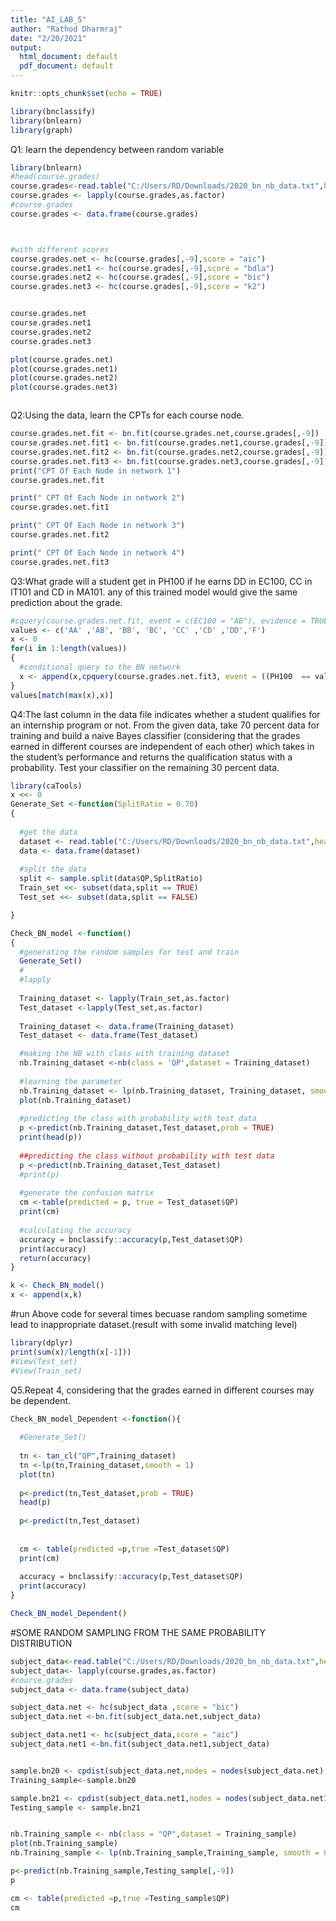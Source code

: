 ```yaml
---
title: "AI_LAB_5"
author: "Rathod Dharmraj"
date: "2/20/2021"
output:
  html_document: default
  pdf_document: default
---
```


```r
knitr::opts_chunk$set(echo = TRUE)
```

```R
library(bnclassify)
library(bnlearn)
library(graph)
```


Q1: learn the dependency between random variable

```R
library(bnlearn)
#head(course.grades)
course.grades<-read.table("C:/Users/RD/Downloads/2020_bn_nb_data.txt",head=TRUE)
course.grades <- lapply(course.grades,as.factor)
#course.grades
course.grades <- data.frame(course.grades)



#with different scores
course.grades.net <- hc(course.grades[,-9],score = "aic")
course.grades.net1 <- hc(course.grades[,-9],score = "bdla")
course.grades.net2 <- hc(course.grades[,-9],score = "bic")
course.grades.net3 <- hc(course.grades[,-9],score = "k2")


course.grades.net
course.grades.net1
course.grades.net2
course.grades.net3

plot(course.grades.net)
plot(course.grades.net1)
plot(course.grades.net2)
plot(course.grades.net3)



```






Q2:Using the data, learn the CPTs for each course node.

```R

course.grades.net.fit <- bn.fit(course.grades.net,course.grades[,-9])
course.grades.net.fit1 <- bn.fit(course.grades.net1,course.grades[,-9])
course.grades.net.fit2 <- bn.fit(course.grades.net2,course.grades[,-9])
course.grades.net.fit3 <- bn.fit(course.grades.net3,course.grades[,-9])
print("CPT Of Each Node in network 1")
course.grades.net.fit

print(" CPT Of Each Node in network 2")
course.grades.net.fit1

print(" CPT Of Each Node in network 3")
course.grades.net.fit2

print(" CPT Of Each Node in network 4")
course.grades.net.fit3

```



Q3:What grade will a student get in PH100 if he earns DD in EC100, CC in IT101 and CD in MA101.
any of this trained model would give the same prediction about the grade.
```R
#cquery(course.grades.net.fit, event = c(EC100 = "AB"), evidence = TRUE)
values <- c('AA' ,'AB', 'BB', 'BC', 'CC' ,'CD' ,'DD','F')
x <- 0
for(i in 1:length(values))
{
  #conditional query to the BN network
  x <- append(x,cpquery(course.grades.net.fit3, event = ((PH100  == values[i])), evidence = ((EC100 == 'DD') & IT101  == 'CC' & MA101 == 'CD')))
}
values[match(max(x),x)]

```


Q4:The last column in the data file indicates whether a student qualifies for an internship program or not. From the given data, take 70 percent data for training and build a naive Bayes classifier (considering that the grades earned in different courses are independent of each other) which takes in the student’s performance and returns the qualification status with a probability. Test your classifier on the remaining 30 percent data.


```R
library(caTools)
x <<- 0
Generate_Set <-function(SplitRatio = 0.70)
{
  
  #get the data
  dataset <- read.table("C:/Users/RD/Downloads/2020_bn_nb_data.txt",head = TRUE)
  data <- data.frame(dataset)
  
  #split the data
  split <- sample.split(data$QP,SplitRatio)
  Train_set <<- subset(data,split == TRUE)
  Test_set <<- subset(data,split == FALSE)

}

Check_BN_model <-function()
{
  #generating the random samples for test and train
  Generate_Set()
  #
  #lapply
  
  Training_dataset <- lapply(Train_set,as.factor)
  Test_dataset <-lapply(Test_set,as.factor)
  
  Training_dataset <- data.frame(Training_dataset)
  Test_dataset <- data.frame(Test_dataset)

  #making the NB with class with training dataset
  nb.Training_dataset <-nb(class = 'QP',dataset = Training_dataset)
  
  #learning the parameter
  nb.Training_dataset <- lp(nb.Training_dataset, Training_dataset, smooth = 0)
  plot(nb.Training_dataset)
  
  #predicting the class with probability with test data
  p <-predict(nb.Training_dataset,Test_dataset,prob = TRUE)
  print(head(p))
  
  ##predicting the class without probability with test data
  p <-predict(nb.Training_dataset,Test_dataset)
  #print(p) 
  
  #generate the confusion matrix
  cm <-table(predicted = p, true = Test_dataset$QP)
  print(cm)
  
  #calculating the accuracy
  accuracy = bnclassify::accuracy(p,Test_dataset$QP)
  print(accuracy)
  return(accuracy)
}
```
```R

k <- Check_BN_model()
x <- append(x,k)

```

#run Above code for several times becuase random sampling sometime lead to inappropriate dataset.(result with some invalid matching level)


```R
library(dplyr)
print(sum(x)/length(x[-1]))
#View(Test_set)
#View(Train_set)
```

Q5.Repeat 4, considering that the grades earned in different courses may be dependent.

```R
Check_BN_model_Dependent <-function(){
  
  #Generate_Set()
  
  tn <- tan_cl("QP",Training_dataset)
  tn <-lp(tn,Training_dataset,smooth = 1)
  plot(tn)
  
  p<-predict(tn,Test_dataset,prob = TRUE)
  head(p)
  
  p<-predict(tn,Test_dataset)
  
  
  cm <- table(predicted =p,true =Test_dataset$QP)
  print(cm)
  
  accuracy = bnclassify::accuracy(p,Test_dataset$QP)
  print(accuracy)
}
```
```R

Check_BN_model_Dependent()
```



#SOME RANDOM SAMPLING FROM THE SAME PROBABILITY DISTRIBUTION
```R
subject_data<-read.table("C:/Users/RD/Downloads/2020_bn_nb_data.txt",head=TRUE)
subject_data<- lapply(course.grades,as.factor)
#course.grades
subject_data <- data.frame(subject_data)

subject_data.net <- hc(subject_data ,score = "bic")
subject_data.net <-bn.fit(subject_data.net,subject_data)

subject_data.net1 <- hc(subject_data,score = "aic")
subject_data.net1 <-bn.fit(subject_data.net1,subject_data)


sample.bn20 <- cpdist(subject_data.net,nodes = nodes(subject_data.net),evidence = TRUE,n = 20)
Training_sample<-sample.bn20

sample.bn21 <- cpdist(subject_data.net1,nodes = nodes(subject_data.net1),evidence = TRUE,n = 20)
Testing_sample <- sample.bn21


nb.Training_sample <- nb(class = "QP",dataset = Training_sample)
plot(nb.Training_sample)
nb.Training_sample <- lp(nb.Training_sample,Training_sample, smooth = 0)

p<-predict(nb.Training_sample,Testing_sample[,-9])
p

cm <- table(predicted =p,true =Testing_sample$QP)
cm



```















